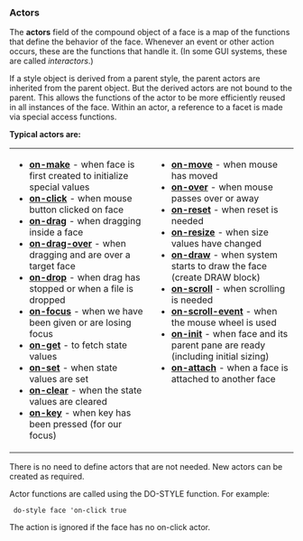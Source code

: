 ===Actors===

The '''actors''' field of the compound object of a face is a map of the functions that define the behavior of the face. Whenever an event or other action occurs, these are the functions that handle it. (In some GUI systems, these are called ''interactors''.)

If a style object is derived from a parent style, the parent actors are inherited from the parent object. But the derived actors are not bound to the parent. This allows the functions of the actor to be more efficiently reused in all instances of the face. Within an actor, a reference to a facet is made via special access functions.

'''Typical actors are:'''
<TABLE><TR><TD WIDTH=50% VALIGN=TOP>
*'''[[The Face Object Field - Actors - on-make|on-make]]''' - when face is first created to initialize special values
*'''[[The Face Object Field - Actors - on-click|on-click]]''' - when mouse button clicked on face
*'''[[The Face Object Field - Actors - on-drag|on-drag]]''' - when dragging inside a face
*'''[[The Face Object Field - Actors - on-drag-over|on-drag-over]]''' - when dragging and are over a target face
*'''[[The Face Object Field - Actors - on-drop|on-drop]]''' - when drag has stopped or when a file is dropped
*'''[[The Face Object Field - Actors - on-focus|on-focus]]''' - when we have been given or are losing focus
*'''[[The Face Object Field - Actors - on-get|on-get]]''' - to fetch state values
*'''[[The Face Object Field - Actors - on-set|on-set]]''' - when state values are set
*'''[[The Face Object Field - Actors - on-clear|on-clear]]''' - when the state values are cleared
*'''[[The Face Object Field - Actors - on-key|on-key]]''' - when key has been pressed (for our focus)
</TD><TD VALIGN=TOP>
*'''[[The Face Object Field - Actors - on-move|on-move]]''' - when mouse has moved
*'''[[The Face Object Field - Actors - on-over|on-over]]''' - when mouse passes over or away
*'''[[The Face Object Field - Actors - on-reset|on-reset]]''' - when reset is needed
*'''[[The Face Object Field - Actors - on-resize|on-resize]]''' - when size values have changed
*'''[[The Face Object Field - Actors - on-draw|on-draw]]''' - when system starts to draw the face (create DRAW block)
*'''[[The Face Object Field - Actors - on-scroll|on-scroll]]''' - when scrolling is needed
*'''[[The Face Object Field - Actors - on-scroll-event|on-scroll-event]]''' - when the mouse wheel is used
*'''[[The Face Object Field - Actors - on-init|on-init]]''' - when face and its parent pane are ready (including initial sizing)
*'''[[The Face Object Field - Actors - on-attach|on-attach]]''' - when a face is attached to another face
</TD></TR></TABLE>
There is no need to define actors that are not needed.  New actors can be created as required.

Actor functions are called using the DO-STYLE function. For example:

  do-style face 'on-click true

The action is ignored if the face has no on-click actor.